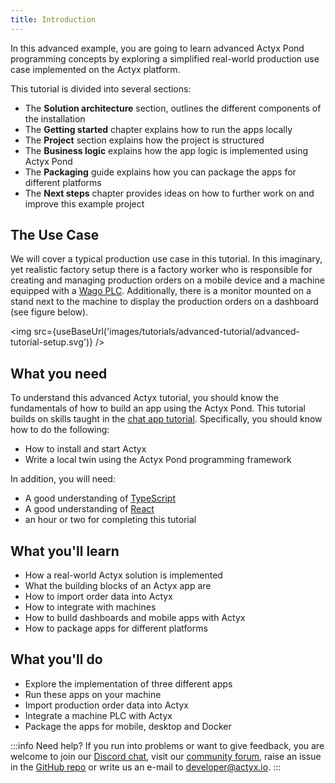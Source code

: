 ```yaml
---
title: Introduction
---
```


In this advanced example, you are going to learn advanced Actyx Pond programming concepts by exploring a simplified real-world production use case implemented on the Actyx platform.

This tutorial is divided into several sections:

- The **Solution architecture** section, outlines the different components of the installation
- The **Getting started** chapter explains how to run the apps locally
- The **Project** section explains how the project is structured
- The **Business logic** explains how the app logic is implemented using Actyx Pond
- The **Packaging** guide explains how you can package the apps for different platforms
- The **Next steps** chapter provides ideas on how to further work on and improve this example project

## The Use Case

We will cover a typical production use case in this tutorial.
In this imaginary, yet realistic factory setup there is a factory worker who is responsible for creating and managing production orders on a mobile device and a machine equipped with a [Wago PLC](https://www.wago.com/global/automation-technology/discover-plcs). Additionally, there is a monitor mounted on a stand next to the machine to display the production orders on a dashboard (see figure below).


<img src={useBaseUrl('images/tutorials/advanced-tutorial/advanced-tutorial-setup.svg')} />

## What you need

To understand this advanced Actyx tutorial, you should know the fundamentals of how to build an app using the Actyx Pond.
This tutorial builds on skills taught in the [chat app tutorial](../chat.mdx). Specifically, you should know how to do the following:

- How to install and start Actyx
- Write a local twin using the Actyx Pond programming framework

In addition, you will need:

- A good understanding of [TypeScript](https://www.typescriptlang.org/)
- A good understanding of [React](https://reactjs.org/)
- an hour or two for completing this tutorial

## What you'll learn

- How a real-world Actyx solution is implemented
- What the building blocks of an Actyx app are
- How to import order data into Actyx
- How to integrate with machines
- How to build dashboards and mobile apps with Actyx
- How to package apps for different platforms

## What you'll do

- Explore the implementation of three different apps
- Run these apps on your machine
- Import production order data into Actyx
- Integrate a machine PLC with Actyx
- Package the apps for mobile, desktop and Docker

:::info Need help?
If you run into problems or want to give feedback, you are welcome to join our [Discord chat](https://discord.gg/262yJhc), visit our [community forum](https://community.actyx.com/), raise an issue in the [GitHub repo](https://github.com/Actyx/DemoMachineKit/issues) or write us an e-mail to developer@actyx.io.
:::
